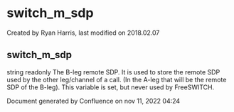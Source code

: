 
# switch_m\_sdp 

 Created by  Ryan Harris, last modified on 2018.02.07

## switch_m\_sdp

string readonly The B-leg remote SDP. It is used to store the remote SDP used by the other leg/channel of a call. (In the A-leg that will be the remote SDP of the B-leg). This variable is set, but never used by FreeSWITCH.

Document generated by Confluence on nov 11, 2022 04:24
